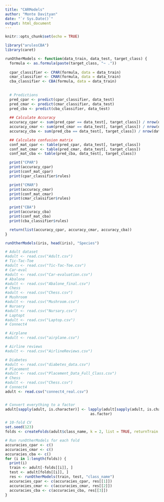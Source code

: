 ```yaml
---
title: "CARModels"
author: "Monte Davityan"
date: "`r Sys.Date()`"
output: html_document
---
```


```r
knitr::opts_chunk$set(echo = TRUE)
```


```r
library("arulesCBA")
library(caret)
```



```r
runOtherModels <- function(data_train, data_test, target_class) {
  formula <- as.formula(paste(target_class, "~ ."))
  
  cpar_classifier <- CPAR(formula, data = data_train)
  cmar_classifier <- CMAR(formula, data = data_train)
  cba_classifier <- CBA(formula, data = data_train)
  
  
  # Predictions
  pred_cpar <- predict(cpar_classifier, data_test)
  pred_cmar <- predict(cmar_classifier, data_test)
  pred_cba <- predict(cba_classifier, data_test)
  
  ## Calculate Accuracy
  accuracy_cpar <- sum(pred_cpar == data_test[, target_class]) / nrow(data_test)
  accuracy_cmar <- sum(pred_cmar == data_test[, target_class]) / nrow(data_test)
  accuracy_cba <- sum(pred_cba == data_test[, target_class]) / nrow(data_test)

  ## Calculate confusion matrix
  conf_mat_cpar <- table(pred_cpar, data_test[, target_class])
  conf_mat_cmar <- table(pred_cmar, data_test[, target_class])
  conf_mat_cba <- table(pred_cba, data_test[, target_class])

  print("CPAR")
  print(accuracy_cpar)
  print(conf_mat_cpar)
  print(cpar_classifier$rules)

  print("CMAR")
  print(accuracy_cmar)
  print(conf_mat_cmar)
  print(cmar_classifier$rules)

  print("CBA")
  print(accuracy_cba)
  print(conf_mat_cba)
  print(cba_classifier$rules)

  return(list(accuracy_cpar, accuracy_cmar, accuracy_cba))
}

runOtherModels(iris, head(iris), "Species")
```



```r
# Adult dataset
#adult <- read.csv("Adult.csv")
# Tic-Tac-Toe
#adult <- read.csv("Tic-Tac-Toe.csv")
# Car-eval
#adult <- read.csv("Car-evaluation.csv")
# Abalone
#adult <- read.csv("Abalone_final.csv")
# Chess
#adult <- read.csv("Chess.csv")
# Mushroom
#adult <- read.csv("Mushroom.csv")
# Nursery
#adult <- read.csv("Nursary.csv")
# Laptopt
#adult <- read.csv("Laptop.csv")
# Connect4

# Airplane
#adult <- read.csv("airplane.csv")

# Airline reviews
#adult <- read.csv("AirlineReviews.csv")

# Diabetes
#adult <- read.csv("diabetes_data.csv")
# Placement
#adult <- read.csv("Placement_Data_Full_Class.csv")
# Chess
#adult <- read.csv("Chess.csv")
# Connect4
adult <- read.csv("connect4_real.csv")


# Convert everything to a factor
adult[sapply(adult, is.character)] <- lapply(adult[sapply(adult, is.character)], 
                                       as.factor)

# 10-fold CV
set.seed(123)
folds <- createFolds(adult$class_name, k = 2, list = TRUE, returnTrain = FALSE)

# Run runOtherModels for each fold
accuracies_cpar <- c()
accuracies_cmar <- c()
accuracies_cba <- c()
for (i in 1:length(folds)) {
  print(i)
  train <- adult[-folds[[i]], ]
  test <- adult[folds[[i]], ]
  res <- runOtherModels(train, test, "class_name")
  accuracies_cpar <- c(accuracies_cpar, res[[1]])
  accuracies_cmar <- c(accuracies_cmar, res[[2]])
  accuracies_cba <- c(accuracies_cba, res[[3]])
}
```

